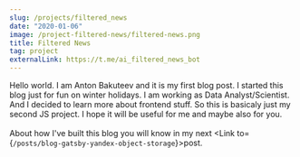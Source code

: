 ```yaml
---
slug: /projects/filtered_news
date: "2020-01-06"
image: /project-filtered-news/filtered-news.png
title: Filtered News
tag: project
externalLink: https://t.me/ai_filtered_news_bot
---
```



Hello world. I am Anton Bakuteev and it is my first blog post. 
I started this blog just for fun on winter holidays. 
I am working as Data Analyst/Scientist. 
And I decided to learn more about  frontend stuff. 
So this is basicaly just my second JS project.
I hope it will be useful for me and maybe also for you.
<br/><br/> 
About how I've built this blog you will 
know in my next <Link to={`/posts/blog-gatsby-yandex-object-storage`}>post.</Link> 